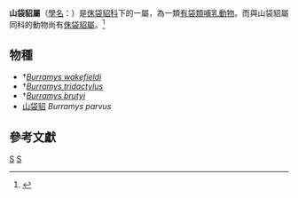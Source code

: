 {{Automatic taxobox
| taxon = Burramys
| authority = [[羅伯特·布魯姆|Broom]], 1841
| fossil_range = [[更新世|更新世]]–現代
}}

'''山袋貂屬'''（[[學名|學名]]：{{lang|la|'''''Burramys'''''}}）是[[侏袋貂科|侏袋貂科]]下的一屬，為一類[[有袋類|有袋類]][[哺乳動物|哺乳動物]]。而與山袋貂屬同科的動物尚有[[侏袋貂屬|侏袋貂屬]]。<ref name=MSW3>{{MSW3 Groves|pages=44}}</ref>

== 物種 ==
*†''[[Burramys_wakefieldi|Burramys wakefieldi]]'' 
*†''[[Burramys_tridactylus|Burramys tridactylus]]''
*†''[[Burramys_brutyi|Burramys brutyi]]''
*[[山袋貂|山袋貂]] ''Burramys parvus''

== 參考文獻 ==
{{reflist}}
{{Taxonbar|from=Q1977533}}

[[Category:侏袋貂科|S]]
[[Category:1841年描述的分类群|S]]

{{有袋類小作品}}